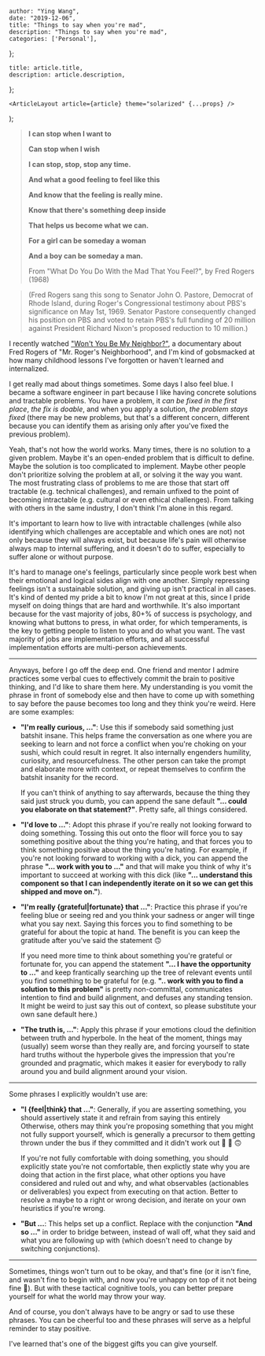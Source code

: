 

    author: "Ying Wang",
    date: "2019-12-06",
    title: "Things to say when you're mad",
    description: "Things to say when you're mad",
    categories: ['Personal'],
};

    title: article.title,
    description: article.description,
};

    <ArticleLayout article={article} theme="solarized" {...props} />
);


> **I can stop when I want to**
>
> **Can stop when I wish**
>
> **I can stop, stop, stop any time.**
>
> **And what a good feeling to feel like this**
>
> **And know that the feeling is really mine.**
>
> **Know that there's something deep inside**
>
> **That helps us become what we can.**
>
> **For a girl can be someday a woman**
>
> **And a boy can be someday a man.**
>
> From "What Do You Do With the Mad That You Feel?", by Fred Rogers (1968)

> (Fred Rogers sang this song to Senator John O. Pastore, Democrat of Rhode
> Island, during Roger's Congressional testimony about PBS's significance on May
> 1st, 1969. Senator Pastore consequently changed his position on PBS and voted
> to retain PBS's full funding of 20 million against President Richard Nixon's
> proposed reduction to 10 million.)

I recently watched ["Won't You Be My
Neighbor?"](https://en.wikipedia.org/wiki/Won't_You_Be_My_Neighbor), a
documentary about Fred Rogers of "Mr. Roger's Neighborhood", and I'm kind of
gobsmacked at how many childhood lessons I've forgotten or haven't learned and
internalized.

I get really mad about things sometimes. Some days I also feel blue. I became a
software engineer in part because I like having concrete solutions and tractable
problems. You have a problem, it *can be fixed in the first place*, *the fix is
doable*, and when you apply a solution, *the problem stays fixed* (there may be
new problems, but that's a different concern, different because you can
identify them as arising only after you've fixed the previous problem).

Yeah, that's not how the world works. Many times, there is no solution to a
given problem. Maybe it's an open-ended problem that is difficult to define.
Maybe the solution is too complicated to implement. Maybe other people don't
prioritize solving the problem at all, or solving it the way you want. The most
frustrating class of problems to me are those that start off tractable (e.g.
technical challenges), and remain unfixed to the point of becoming intractable
(e.g. cultural or even ethical challenges). From talking with others in the same
industry, I don't think I'm alone in this regard.

It's important to learn how to live with intractable challenges (while also
identifying which challenges are acceptable and which ones are not) not only
because they will always exist, but because life's pain will otherwise always
map to internal suffering, and it doesn't do to suffer, especially to suffer
alone or without purpose.

It's hard to manage one's feelings, particularly since people work best when
their emotional and logical sides align with one another. Simply repressing
feelings isn't a sustainable solution, and giving up isn't practical in all
cases. It's kind of dented my pride a bit to know I'm not great at this, since I
pride myself on doing things that are hard and worthwhile. It's also important
because for the vast majority of jobs, 80+% of success is psychology, and
knowing what buttons to press, in what order, for which temperaments, is the key
to getting people to listen to you and do what you want. The vast majority of
jobs are implementation efforts, and all successful implementation efforts are
multi-person achievements.

__________

Anyways, before I go off the deep end. One friend and mentor I admire practices
some verbal cues to effectively commit the brain to positive thinking, and I'd
like to share them here. My understanding is you vomit the phrase in front of
somebody else and then have to come up with something to say before the pause
becomes too long and they think you're weird. Here are some examples:

-   **"I'm really curious, ..."**: Use this if somebody said something just
    batshit insane. This helps frame the conversation as one where you are
    seeking to learn and not force a conflict when you're choking on your sushi,
    which could result in regret. It also internally engenders humility,
    curiosity, and resourcefulness. The other person can take the prompt and
    elaborate more with context, or repeat themselves to confirm the batshit
    insanity for the record.

    If you can't think of anything to say afterwards, because the thing they
    said just struck you dumb, you can append the sane default **"... could you
    elaborate on that statement?"**. Pretty safe, all things considered.

-   **"I'd love to ..."**: Adopt this phrase if you're really not looking
    forward to doing something. Tossing this out onto the floor will force you
    to say something positive about the thing you're hating, and that forces you
    to think something positive about the thing you're hating. For example, if
    you're not looking forward to working with a dick, you can append the phrase
    **"... work with you to ..."** and that will make you think of why it's
    important to succeed at working with this dick (like **"... understand this
    component so that I can independently iterate on it so we can get this
    shipped and move on."**).

-   **"I'm really {grateful|fortunate} that ..."**: Practice this phrase if
    you're feeling blue or seeing red and you think your sadness or anger will
    tinge what you say next. Saying this forces you to find something to be
    grateful for about the topic at hand. The benefit is you can keep the
    gratitude after you've said the statement :upside_down_face:

    If you need more time to think about something you're grateful or fortunate
    for, you can append the statement **"... I have the opportunity to ..."**
    and keep frantically searching up the tree of relevant events until you find
    something to be grateful for (e.g. **".. work with you to find a solution to
    this problem"** is pretty non-committal, communicates intention to find and
    build alignment, and defuses any standing tension. It might be weird to just
    say this out of context, so please substitute your own sane default here.)

-   **"The truth is, ..."**: Apply this phrase if your emotions cloud the
    definition between truth and hyperbole. In the heat of the moment, things
    may (usually) seem worse than they really are, and forcing yourself to state
    hard truths without the hyperbole gives the impression that you're grounded
    and pragmatic, which makes it easier for everybody to rally around you and
    build alignment around your vision.

__________

Some phrases I explicitly wouldn't use are:

-   **"I {feel|think} that ..."**: Generally, if you are asserting something,
    you should assertively state it and refrain from saying this entirely
    Otherwise, others may think you're proposing something that you might not
    fully support yourself, which is generally a precursor to them getting
    thrown under the bus if they committed and it didn't work out
    :slightly_smiling_face: :bus: :upside_down_face:

    If you're not fully comfortable with doing something, you should explicitly
    state you're not comfortable, then explictly state why you are doing that
    action in the first place, what other options you have considered and ruled
    out and why, and what observables (actionables or deliverables) you expect
    from executing on that action. Better to resolve a maybe to a right or wrong
    decision, and iterate on your own heuristics if you're wrong.

-   **"But ...**: This helps set up a conflict. Replace with the conjunction
    **"And so ..."** in order to bridge between, instead of wall off, what they
    said and what you are following up with (which doesn't need to change by
    switching conjunctions).

__________

Sometimes, things won't turn out to be okay, and that's fine (or it isn't fine,
and wasn't fine to begin with, and now you're unhappy on top of it not being
fine :tada:). But with these tactical cognitive tools, you can better prepare
yourself for what the world may throw your way.

And of course, you don't always have to be angry or sad to use these phrases.
You can be cheerful too and these phrases will serve as a helpful reminder to
stay positive.

I've learned that's one of the biggest gifts you can give yourself.

